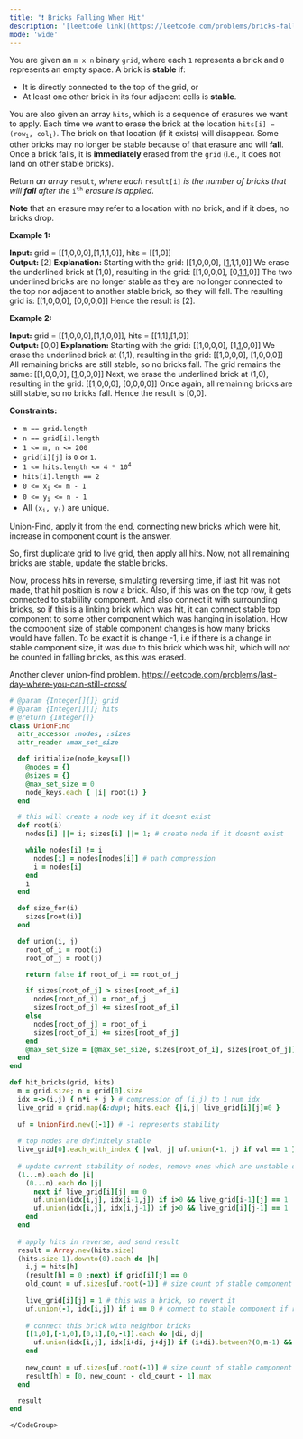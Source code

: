 ```yaml
---
title: "❗️ Bricks Falling When Hit"
description: '[leetcode link](https://leetcode.com/problems/bricks-falling-when-hit/description/)'
mode: 'wide'
---
```

<Tabs>
  <Tab title="Question" icon="circle-question" iconType="regular">
    <Card>
      <p>You are given an <code>m x n</code> binary <code>grid</code>, where each <code>1</code> represents a brick and <code>0</code> represents an empty space. A brick is <strong>stable</strong> if:</p>  <ul>  <li>It is directly connected to the top of the grid, or</li>  <li>At least one other brick in its four adjacent cells is <strong>stable</strong>.</li> </ul>  <p>You are also given an array <code>hits</code>, which is a sequence of erasures we want to apply. Each time we want to erase the brick at the location <code>hits[i] = (row<sub>i</sub>, col<sub>i</sub>)</code>. The brick on that location&nbsp;(if it exists) will disappear. Some other bricks may no longer be stable because of that erasure and will <strong>fall</strong>. Once a brick falls, it is <strong>immediately</strong> erased from the <code>grid</code> (i.e., it does not land on other stable bricks).</p>  <p>Return <em>an array </em><code>result</code><em>, where each </em><code>result[i]</code><em> is the number of bricks that will <strong>fall</strong> after the </em><code>i<sup>th</sup></code><em> erasure is applied.</em></p>  <p><strong>Note</strong> that an erasure may refer to a location with no brick, and if it does, no bricks drop.</p>   <p><strong class="example">Example 1:</strong></p>   <strong>Input:</strong> grid = [[1,0,0,0],[1,1,1,0]], hits = [[1,0]] <br/> <strong>Output:</strong> [2] <strong>Explanation: </strong>Starting with the grid: [[1,0,0,0],  [<u>1</u>,1,1,0]] We erase the underlined brick at (1,0), resulting in the grid: [[1,0,0,0],  [0,<u>1</u>,<u>1</u>,0]] The two underlined bricks are no longer stable as they are no longer connected to the top nor adjacent to another stable brick, so they will fall. The resulting grid is: [[1,0,0,0],  [0,0,0,0]] Hence the result is [2].   <p><strong class="example">Example 2:</strong></p>   <strong>Input:</strong> grid = [[1,0,0,0],[1,1,0,0]], hits = [[1,1],[1,0]] <br/> <strong>Output:</strong> [0,0] <strong>Explanation: </strong>Starting with the grid: [[1,0,0,0],  [1,<u>1</u>,0,0]] We erase the underlined brick at (1,1), resulting in the grid: [[1,0,0,0],  [1,0,0,0]] All remaining bricks are still stable, so no bricks fall. The grid remains the same: [[1,0,0,0],  [<u>1</u>,0,0,0]] Next, we erase the underlined brick at (1,0), resulting in the grid: [[1,0,0,0],  [0,0,0,0]] Once again, all remaining bricks are still stable, so no bricks fall. Hence the result is [0,0].    <p><strong>Constraints:</strong></p>  <ul>  <li><code>m == grid.length</code></li>  <li><code>n == grid[i].length</code></li>  <li><code>1 &lt;= m, n &lt;= 200</code></li>  <li><code>grid[i][j]</code> is <code>0</code> or <code>1</code>.</li>  <li><code>1 &lt;= hits.length &lt;= 4 * 10<sup>4</sup></code></li>  <li><code>hits[i].length == 2</code></li>  <li><code>0 &lt;= x<sub>i&nbsp;</sub>&lt;= m - 1</code></li>  <li><code>0 &lt;=&nbsp;y<sub>i</sub> &lt;= n - 1</code></li>  <li>All <code>(x<sub>i</sub>, y<sub>i</sub>)</code> are unique.</li> </ul> 
    </Card>
  </Tab>
  <Tab title="Solution" icon="lightbulb" iconType="regular" >
    <Card>
      Union-Find, apply it from the end, connecting new bricks which were hit, increase in component count is the answer.

So, first duplicate grid to live grid, then apply all hits. Now, not all remaining bricks are stable, update the stable bricks.

Now, process hits in reverse, simulating reversing time, if last hit was not made, that hit position is now a brick. Also, if this was on the top row, it gets connected to stablility component. And also connect it with surrounding bricks, so if this is a linking brick which was hit, it can connect stable top component to some other component which was hanging in isolation. How the component size of stable component changes is how many bricks would have fallen. To be exact it is change -1, i.e if there is a change in stable component size, it was due to this brick which was hit, which will not be counted in falling bricks, as this was erased.

Another clever union-find problem. https://leetcode.com/problems/last-day-where-you-can-still-cross/
</Card>
  <Expandable title="code">
    <CodeGroup dropdown>
```ruby title="Bricks Falling When Hit" lines
# @param {Integer[][]} grid
# @param {Integer[][]} hits
# @return {Integer[]}
class UnionFind
  attr_accessor :nodes, :sizes
  attr_reader :max_set_size

  def initialize(node_keys=[])
    @nodes = {}
    @sizes = {}
    @max_set_size = 0
    node_keys.each { |i| root(i) }
  end

  # this will create a node key if it doesnt exist
  def root(i)
    nodes[i] ||= i; sizes[i] ||= 1; # create node if it doesnt exist

    while nodes[i] != i
      nodes[i] = nodes[nodes[i]] # path compression
      i = nodes[i]
    end
    i
  end

  def size_for(i)
    sizes[root(i)]
  end

  def union(i, j)
    root_of_i = root(i)
    root_of_j = root(j)

    return false if root_of_i == root_of_j

    if sizes[root_of_j] > sizes[root_of_i]
      nodes[root_of_i] = root_of_j
      sizes[root_of_j] += sizes[root_of_i]
    else
      nodes[root_of_j] = root_of_i
      sizes[root_of_i] += sizes[root_of_j]
    end
    @max_set_size = [@max_set_size, sizes[root_of_i], sizes[root_of_j]].max
  end
end

def hit_bricks(grid, hits)
  m = grid.size; n = grid[0].size
  idx =->(i,j) { n*i + j } # compression of (i,j) to 1 num idx 
  live_grid = grid.map(&:dup); hits.each {|i,j| live_grid[i][j]=0 }
  
  uf = UnionFind.new([-1]) # -1 represents stability
  
  # top nodes are definitely stable
  live_grid[0].each_with_index { |val, j| uf.union(-1, j) if val == 1 }
  
  # update current stability of nodes, remove ones which are unstable due to hits
  (1...m).each do |i|
    (0...n).each do |j|
      next if live_grid[i][j] == 0
      uf.union(idx[i,j], idx[i-1,j]) if i>0 && live_grid[i-1][j] == 1
      uf.union(idx[i,j], idx[i,j-1]) if j>0 && live_grid[i][j-1] == 1
    end
  end
  
  # apply hits in reverse, and send result
  result = Array.new(hits.size)
  (hits.size-1).downto(0).each do |h|
    i,j = hits[h]
    (result[h] = 0 ;next) if grid[i][j] == 0
    old_count = uf.sizes[uf.root(-1)] # size count of stable component
    
    live_grid[i][j] = 1 # this was a brick, so revert it
    uf.union(-1, idx[i,j]) if i == 0 # connect to stable component if row is 0
    
    # connect this brick with neighbor bricks
    [[1,0],[-1,0],[0,1],[0,-1]].each do |di, dj| 
      uf.union(idx[i,j], idx[i+di, j+dj]) if (i+di).between?(0,m-1) && (j+dj).between?(0,n-1) && live_grid[i+di][j+dj] == 1
    end
    
    new_count = uf.sizes[uf.root(-1)] # size count of stable component
    result[h] = [0, new_count - old_count - 1].max
  end

  result
end
```
    </CodeGroup>
  </Expandable>
  </Tab>
</Tabs>